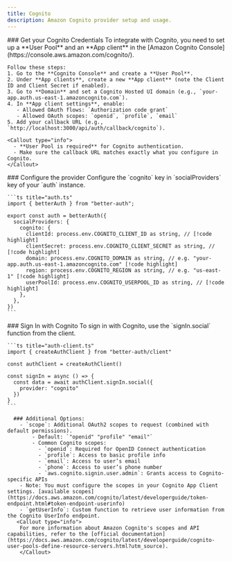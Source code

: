 ```yaml
---
title: Cognito
description: Amazon Cognito provider setup and usage.
---
```


<Steps>
  <Step>
    ### Get your Cognito Credentials
    To integrate with Cognito, you need to set up a **User Pool** and an **App client** in the [Amazon Cognito Console](https://console.aws.amazon.com/cognito/).

    Follow these steps:
    1. Go to the **Cognito Console** and create a **User Pool**.
    2. Under **App clients**, create a new **App client** (note the Client ID and Client Secret if enabled).
    3. Go to **Domain** and set a Cognito Hosted UI domain (e.g., `your-app.auth.us-east-1.amazoncognito.com`).
    4. In **App client settings**, enable:
       - Allowed OAuth flows: `Authorization code grant`
       - Allowed OAuth scopes: `openid`, `profile`, `email`
    5. Add your callback URL (e.g., `http://localhost:3000/api/auth/callback/cognito`).

    <Callout type="info">
      - **User Pool is required** for Cognito authentication.  
      - Make sure the callback URL matches exactly what you configure in Cognito.   
    </Callout>
  </Step>

  <Step>
    ### Configure the provider
    Configure the `cognito` key in `socialProviders` key of your `auth` instance.

    ```ts title="auth.ts"
    import { betterAuth } from "better-auth";

    export const auth = betterAuth({
      socialProviders: {
        cognito: {
          clientId: process.env.COGNITO_CLIENT_ID as string, // [!code highlight]
          clientSecret: process.env.COGNITO_CLIENT_SECRET as string, // [!code highlight]
          domain: process.env.COGNITO_DOMAIN as string, // e.g. "your-app.auth.us-east-1.amazoncognito.com" [!code highlight]
          region: process.env.COGNITO_REGION as string, // e.g. "us-east-1" [!code highlight]
          userPoolId: process.env.COGNITO_USERPOOL_ID as string, // [!code highlight]
        },
      },
    })
    ```
  </Step>

  <Step>
    ### Sign In with Cognito
    To sign in with Cognito, use the `signIn.social` function from the client.  

    ```ts title="auth-client.ts"
    import { createAuthClient } from "better-auth/client"

    const authClient = createAuthClient()

    const signIn = async () => {
      const data = await authClient.signIn.social({
        provider: "cognito"
      })
    }
    ```
    
      ### Additional Options:
        - `scope`: Additional OAuth2 scopes to request (combined with default permissions).
            - Default: `"openid" "profile" "email"`
            - Common Cognito scopes:
              - `openid`: Required for OpenID Connect authentication
              - `profile`: Access to basic profile info
              - `email`: Access to user’s email
              - `phone`: Access to user’s phone number
              - `aws.cognito.signin.user.admin`: Grants access to Cognito-specific APIs
        - Note: You must configure the scopes in your Cognito App Client settings. [available scopes](https://docs.aws.amazon.com/cognito/latest/developerguide/token-endpoint.html#token-endpoint-userinfo)
        - `getUserInfo`: Custom function to retrieve user information from the Cognito UserInfo endpoint.  
       <Callout type="info">
        For more information about Amazon Cognito's scopes and API capabilities, refer to the [official documentation](https://docs.aws.amazon.com/cognito/latest/developerguide/cognito-user-pools-define-resource-servers.html?utm_source).
        </Callout>
  </Step>
</Steps>
